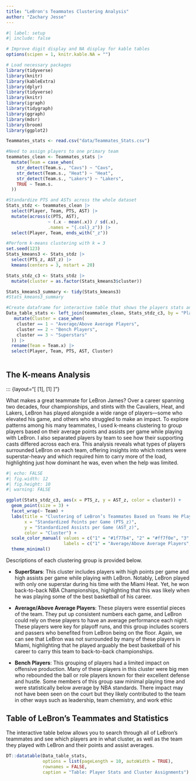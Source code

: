 ```yaml
---
title: "LeBron's Teammates Clustering Analysis"
author: "Zachary Jesse"
---
```


```r
#| label: setup
#| include: false

# Improve digit display and NA display for kable tables
options(scipen = 1, knitr.kable.NA = "")

# Load necessary packages
library(tidyverse)
library(knitr)
library(kableExtra)
library(dplyr)
library(tidyverse)
library(knitr)
library(igraph)
library(tidygraph)
library(ggraph)
library(mdsr)
library(broom)
library(ggplot2)

```

```r
Teammates_stats <- read.csv("data/Teammates_Stats.csv")


```


```r

#Need to assign players to one primary team
teammates_clean <- Teammates_stats |>
  mutate(Team = case_when(
    str_detect(Team.s., "Cavs") ~ "Cavs",
    str_detect(Team.s., "Heat") ~ "Heat",
    str_detect(Team.s., "Lakers") ~ "Lakers",
    TRUE ~ Team.s.
  ))

#Standardize PTS and ASTs across the whole dataset
Stats_stdz <- teammates_clean |>
  select(Player, Team, PTS, AST) |>
  mutate(across(c(PTS, AST), 
                ~ (.x - mean(.x)) / sd(.x),
                .names = "{.col}_z")) |>
  select(Player, Team, ends_with("_z"))
```


```r
#Perform k-means clustering with k = 3
set.seed(123)
Stats_kmeans3 <- Stats_stdz |> 
  select(PTS_z, AST_z) |>
  kmeans(centers = 3, nstart = 20)

Stats_stdz_c3 <- Stats_stdz |>
  mutate(cluster = as.factor(Stats_kmeans3$cluster))

Stats_kmeans3_summary <- tidy(Stats_kmeans3)
#Stats_kmeans3_summary
```

```r
#Create dataframe for interactive table that shows the players stats and cluster assignment
Data_table_stats <- left_join(teammates_clean, Stats_stdz_c3, by = "Player") |>
   mutate(Cluster = case_when(
    cluster == 1 ~ "Average/Above Average Players",
    cluster == 2 ~ "Bench Players",
    cluster == 3 ~ "Superstars"
  )) |>
  rename(Team = Team.x) |>
  select(Player, Team, PTS, AST, Cluster)
  


```





## The K-means Analysis

::: {layout="[ [1], [1] ]"}

What makes a great teammate for LeBron James? Over a career spanning two decades, four championships, and stints with the Cavaliers, Heat, and Lakers, LeBron has played alongside a wide range of players—some who elevated his game, and others who struggled to make an impact. To explore patterns among his many teammates, I used k-means clustering to group players based on their average points and assists per game while playing with LeBron. I also separated players by team to see how their supporting casts differed across each era. This analysis reveals what types of players surrounded LeBron on each team, offering insights into which rosters were superstar-heavy and which required him to carry more of the load, highlighting just how dominant he was, even when the help was limited.



```r
#| echo: FALSE 
#| fig.width: 12
#| fig.height: 10
#| warning: FALSE

ggplot(Stats_stdz_c3, aes(x = PTS_z, y = AST_z, color = cluster)) +
  geom_point(size = 3) +
  facet_wrap(~ Team) +
  labs(title = "Clustering of LeBron’s Teammates Based on Teams He Played For",
       x = "Standardized Points per Game (PTS_z)",
       y = "Standardized Assists per Game (AST_z)",
       color = "Cluster") +
  scale_color_manual( values = c("1" = "#1f77b4", "2" = "#ff7f0e", "3" = "#2ca02c"),
                      labels = c("1" = "Average/Above Average Players", "2" = "Bench Players", "3" = "Superstars")) +
  theme_minimal()
```

Descriptions of each clustering group is provided below.


- **SuperStars**: This cluster includes players with high points per game and high assists per game while playing with LeBron. Notably, LeBron played with only one superstar during his time with the Miami Heat. Yet, he won back-to-back NBA Championships, highlighting that this was likely when he was playing some of the best basketball of his career.


- **Average/Above Average Players**: These players were essential pieces of the team. They put up consistent numbers each game, and LeBron could rely on these players to have an average performance each night. These players were key for playoff runs, and this group includes scorers and passers who benefited from LeBron being on the floor. Again, we can see that LeBron was not surrounded by many of these players in Miami, highlighting that he played arguably the best basketball of his career to carry this team to back-to-back championships.


- **Bench Players**: This grouping of players had a limited impact on offensive production. Many of these players in this cluster were big men who rebounded the ball or role players known for their excellent defense and hustle. Some members of this group saw minimal playing time and were statistically below average by NBA standards. There impact may not have been seen on the court but they likely contributed to the team in other ways such as leadership, team chemistry, and work ethic



## Table of LeBron's Teammates and Statistics

The interactive table below allows you to search through all of LeBron's teammates and see which players are in what cluster, as well as the team they played with LeBron and their points and assist averages.


```r
DT::datatable(Data_table_stats,
              options = list(pageLength = 10, autoWidth = TRUE),
              rownames = FALSE,
              caption = "Table: Player Stats and Cluster Assignments")


```





